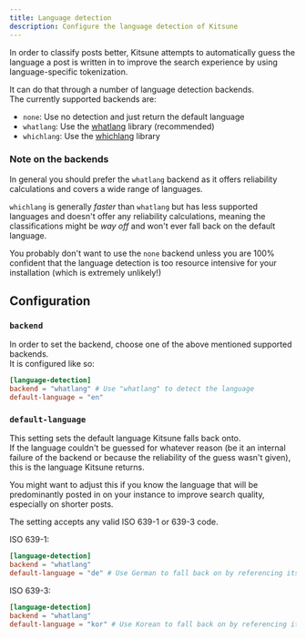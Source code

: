 ```yaml
---
title: Language detection
description: Configure the language detection of Kitsune
---
```


In order to classify posts better, Kitsune attempts to automatically guess the language a post is written in to improve the search experience by using language-specific tokenization.

It can do that through a number of language detection backends.  
The currently supported backends are:

- `none`: Use no detection and just return the default language
- `whatlang`: Use the [whatlang](https://github.com/greyblake/whatlang-rs) library (recommended)
- `whichlang`: Use the [whichlang](https://github.com/quickwit-oss/whichlang) library

### Note on the backends

In general you should prefer the `whatlang` backend as it offers reliability calculations and covers a wide range of languages.

`whichlang` is generally _faster_ than `whatlang` but has less supported languages and doesn't offer any reliability calculations, meaning the classifications might be _way off_
and won't ever fall back on the default language.

You probably don't want to use the `none` backend unless you are 100% confident that the language detection is too resource intensive for your installation (which is extremely unlikely!)

## Configuration

### `backend`

In order to set the backend, choose one of the above mentioned supported backends.  
It is configured like so:

```toml
[language-detection]
backend = "whatlang" # Use "whatlang" to detect the language
default-language = "en"
```

### `default-language`

This setting sets the default language Kitsune falls back onto.  
If the language couldn't be guessed for whatever reason (be it an internal failure of the backend or because the reliability of the guess wasn't given),
this is the language Kitsune returns.

You might want to adjust this if you know the language that will be predominantly posted in on your instance to improve search quality, especially on shorter posts.

The setting accepts any valid ISO 639-1 or 639-3 code.

ISO 639-1:

```toml
[language-detection]
backend = "whatlang"
default-language = "de" # Use German to fall back on by referencing its ISO 639-1 value
```

ISO 639-3:

```toml
[language-detection]
backend = "whatlang"
default-language = "kor" # Use Korean to fall back on by referencing its ISO 639-3 value
```
